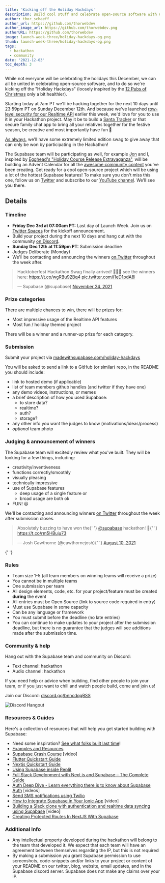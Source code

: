 ```yaml
---
title: 'Kicking off the Holiday Hackdays'
description: Build cool stuff and celebrate open-source software with us during the Holiday Hackdays!
author: thor_schaeff
author_url: https://github.com/thorwebdev
author_image_url: https://github.com/thorwebdev.png
authorURL: https://github.com/thorwebdev
image: launch-week-three/holiday-hackdays-og.png
thumb: launch-week-three/holiday-hackdays-og.png
tags:
  - hackathon
  - community
date: '2021-12-03'
toc_depth: 3
---
```


While not everyone will be celebrating the holidays this December, we can all be united in celebrating open-source software, and to do so we're kicking off the "Holiday Hackdays" (loosely inspired by the [12 Pubs of Christmas](https://www.irelandbeforeyoudie.com/12-pubs-of-christmas-rules-tips-everything-you-need-for-a-great-night/) only a bit healthier).

Starting today at 7am PT we'll be hacking together for the next 10 days until 23:59pm PT on Sunday December 12th. And because we've launched [row-level security for our Realtime API](https://supabase.com/blog/2021/12/01/realtime-row-level-security-in-postgresql) earlier this week, we'd love for you to use it in your Hackathon project. May it be to build a [Santa Tracker](https://www.freecodecamp.org/news/create-your-own-santa-tracker-with-gatsby-and-react-leaflet/) or that secure family chat app to bring all your relatives together for the festive season, be creative and most importantly have fun 🥳

[As always](https://supabase.com/blog/2021/10/14/hacktoberfest-hackathon-winners-2021#the-prizes), we'll have some extremely limited edition swag to give away that can only be won by participating in the Hackathon!

The Supabase team will be participating as well, for example [Jon](https://twitter.com/_dijonmusters) and I, inspired by [Egghead's "Holiday Course Release Extravaganza"](https://egghead.io/20-days), will be building an Advent Calendar for all the [awesome community content](https://supabase.com/blog/2021/11/29/community-day#new-tutorials-and-integration-guides) you've been creating. Get ready for a cool open-source project which will be using a lot of the hottest Supabase features! To make sure you don't miss this one, follow us on [Twitter](https://twitter.com/supabase) and subscribe to our [YouTube channel](https://www.youtube.com/supabase). We'll see you there.

## Details

### Timeline

- **Friday Dec 3rd at 07:00am PT:** Last day of Launch Week. Join us on [Twitter Spaces](https://twitter.com/supabase/) for the kickoff announcement.
- Build your project during the next 10 days and hang out with the community [on Discord](https://discord.gg/bnncdqgBSS).
- **Sunday Dec 12th at 11:59pm PT:** Submission deadline
- Judges Deliberate (Monday)
- We'll be contacting and announcing the winners [on Twitter](https://twitter.com/supabase) throughout the week after.

<blockquote class="twitter-tweet" data-theme="dark"><p lang="en" dir="ltr">Hacktoberfest Hackathon Swag finally arrived! 🥇🥈🥨 see the winners here: <a href="https://t.co/wgRBu92Bq4">https://t.co/wgRBu92Bq4</a> <a href="https://t.co/i1eD1pdA8I">pic.twitter.com/i1eD1pdA8I</a></p>&mdash; Supabase (@supabase) <a href="https://twitter.com/supabase/status/1463355998928736262?ref_src=twsrc%5Etfw">November 24, 2021</a></blockquote> <script async src="https://platform.twitter.com/widgets.js" charset="utf-8"></script>

### Prize categories

There are multiple chances to win, there will be prizes for:

- Most impressive usage of the Realtime API features
- Most fun / holiday themed project 

There will be a winner and a runner-up prize for each category.

### Submission

Submit your project via [madewithsupabase.com/holiday-hackdays](https://www.madewithsupabase.com/holiday-hackdays)

You will be asked to send a link to a GitHub (or similar) repo, in the README you should include:

- link to hosted demo (if applicable)
- list of team members github handles (and twitter if they have one)
- any demo videos, instructions, or memes
- a brief description of how you used Supabase:
  - to store data?
  - realtime?
  - auth?
  - storage?
- any other info you want the judges to know (motivations/ideas/process)
- _optional_ team photo

### Judging & announcement of winners

The Supabase team will excitedly review what you've built. They will be looking for a few things, including:

- creativity/inventiveness
- functions correctly/smoothly
- visually pleasing
- technically impressive
- use of Supabase features
  - deep usage of a single feature or
  - broad usage are both ok
- FUN! 😃

We'll be contacting and announcing winners [on Twitter](https://twitter.com/supabase) throughout the week after submission closes.

<blockquote class="twitter-tweet" data-dnt="true" data-theme="dark">
  <p lang="en" dir="ltr">
    Absolutely buzzing to have won the{' '}
    <a href="https://twitter.com/supabase?ref_src=twsrc%5Etfw">@supabase</a> hackathon! 🥳{' '}
    <a href="https://t.co/rm5HBuju73">https://t.co/rm5HBuju73</a>
  </p>
  &mdash; Josh Cawthorne (@cawthornejosh){' '}
  <a href="https://twitter.com/cawthornejosh/status/1424985377136390183?ref_src=twsrc%5Etfw">
    August 10, 2021
  </a>
</blockquote> <script async src="https://platform.twitter.com/widgets.js" charset="utf-8"></script>{' '}

### Rules

- Team size 1-5 (all team members on winning teams will receive a prize)
- You cannot be in multiple teams
- One submission per team
- All design elements, code, etc. for your project/feature must be created **during** the event
- All entries must be Open Source (link to source code required in entry)
- Must use Supabase in some capacity
- Can be any language or framework
- You must submit before the deadline (no late entries)
- You can continue to make updates to your project after the submission deadline, but there is no guarantee that the judges will see additions made after the submission time.

### Community & help

Hang out with the Supabase team and community on Discord:

- Text channel: hackathon
- Audio channel: hackathon

If you need help or advice when building, find other people to join your team, or if you just want to chill and watch people build, come and join us!

Join our Discord: [discord.gg/bnncdqgBSS](https://discord.gg/bnncdqgBSS)

![Discord Hangout](/images/blog/hackathon/community.png)

### Resources & Guides

Here's a collection of resources that will help you get started building with Supabase:

- Need some inspiration? [See what folks built last time](/blog/2021/08/09/hackathon-winners)!
- [Examples and Resources](/docs/guides/examples)
- [Supabase Crash Course](https://www.youtube.com/watch?v=7uKQBl9uZ00) [video]
- [Flutter Quickstart Guide](/docs/guides/with-flutter)
- [Nextjs Quickstart Guide](/docs/guides/with-nextjs)
- [Using Supabase inside Replit](/blog/2021/03/11/using-supabase-replit)
- [Full Stack Development with Next.js and Supabase – The Complete Guide](https://www.freecodecamp.org/news/the-complete-guide-to-full-stack-development-with-supabas/)
- [Auth Deep Dive - Learn everything there is to know about Supabase Auth](/docs/learn/auth-deep-dive/auth-deep-dive-jwts) [videos]
- [Send SMS notifications using Twilio](https://www.twilio.com/blog/send-sms-notifications-supabase-users-node-js-twilio-messaging)
- [How to Integrate Supabase in Your Ionic App](https://www.youtube.com/watch?v=pl9XfIWutKE) [video]
- [Building a Slack clone with authentication and realtime data syncing using Supabase](https://www.youtube.com/watch?v=LUMxJ4w-MUU) [video]
- [Creating Protected Routes In NextJS With Supabase](https://aboutmonica.com/blog/creating-protected-routes-in-next-js-with-supabase)

### Additional Info

- Any intellectual property developed during the hackathon will belong to the team that developed it. We expect that each team will have an agreement between themselves regarding the IP, but this is not required
- By making a submission you grant Supabase permission to use screenshots, code-snippets and/or links to your project or content of your README on our twitter, blog, website, email updates, and in the Supabase discord server. Supabase does not make any claims over your IP.
